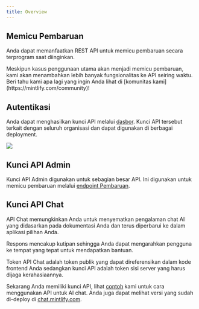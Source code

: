 ```yaml
---
title: Overview
---
```


## Memicu Pembaruan

Anda dapat memanfaatkan REST API untuk memicu pembaruan secara terprogram saat diinginkan.

<Info>
  Meskipun kasus penggunaan utama akan menjadi memicu pembaruan, kami akan menambahkan lebih banyak
  fungsionalitas ke API seiring waktu. Beri tahu kami apa lagi yang ingin Anda lihat di
  [komunitas kami](https://mintlify.com/community)!
</Info>

## Autentikasi

Anda dapat menghasilkan kunci API melalui
[dasbor](https://dashboard.mintlify.com/settings/organization/api-keys). Kunci API tersebut terkait dengan seluruh organisasi dan dapat digunakan di berbagai deployment.

<Frame>
  <img src="/images/external-api-key.png" />
</Frame>

## Kunci API Admin

Kunci API Admin digunakan untuk sebagian besar API. Ini digunakan untuk memicu pembaruan melalui [endpoint Pembaruan](/advanced/rest-api/update/trigger).

## Kunci API Chat

API Chat memungkinkan Anda untuk menyematkan pengalaman chat AI yang didasarkan pada dokumentasi Anda dan terus diperbarui ke dalam aplikasi pilihan Anda.

Respons mencakup kutipan sehingga Anda dapat mengarahkan pengguna ke tempat yang tepat untuk mendapatkan bantuan.

<Note>
  Token API Chat adalah token publik yang dapat direferensikan dalam kode frontend Anda sedangkan kunci API adalah token sisi server yang harus dijaga kerahasiaannya.
</Note>

Sekarang Anda memiliki kunci API, lihat [contoh](https://github.com/mintlify/discovery-api-example) kami untuk cara menggunakan API untuk AI chat. Anda juga dapat melihat versi yang sudah di-deploy di [chat.mintlify.com](https://chat.mintlify.com).
